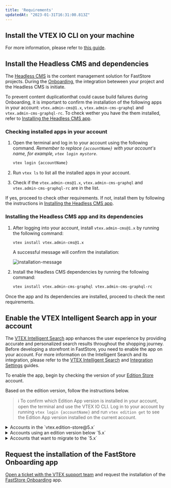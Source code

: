 ```yaml
---
title: 'Requirements'
updatedAt: "2023-01-31T16:31:00.813Z"
---
```


<Steps>

## Install the VTEX IO CLI on your machine

For more information, please refer to [this guide](https://developers.vtex.com/vtex-developer-docs/docs/vtex-io-documentation-vtex-io-cli-installation-and-command-reference).

## Install the Headless CMS and dependencies

The [Headless CMS](https://developers.vtex.com/docs/guides/faststore/headless-cms-overview) is the content management solution for FastStore projects. During the [Onboarding](https://developers.vtex.com/docs/guides/faststore/1-faststore-onboarding-overview),
the integration beteween your project and the Headless CMS is initiate.

To prevent content duplicationthat could cause build failures during Onboarding, it is important to confirm the installation of the following apps in your account: `vtex.admin-cms@1.x`,
`vtex.admin-cms-graphql` and `vtex.admin-cms-graphql-rc`. To check wether you have the them installed, refer to [Installing the Headless CMS app](https://developers.vtex.com/docs/guides/faststore/getting-started-requirements#installing-the-headless-cms-app-and-its-dependencies).

### Checking installed apps in your account

1. Open the terminal and log in to your account using the following command. *Remember to replace `{accountName}` with your account's name, for example, `vtex login mystore`*.

    ```bash
    vtex login {accountName}
    ```

2. Run `vtex ls` to list all the installed apps in your account.
3. Check if the `vtex.admin-cms@1.x`, `vtex.admin-cms-graphql` and `vtex.admin-cms-graphql-rc` are in the list.

If yes, proceed to check other requirements. If not, install them by following the instructions in [Installing the Headless CMS app](/docs/getting-started-requirements#installing-the-headless-cms-app-and-its-dependencies).

### Installing the Headless CMS app and its dependencies

1. After logging into your account, install `vtex.admin-cms@1.x` by running the following command:

    ```bash
    vtex install vtex.admin-cms@1.x
    ```

    A successful message will confirm the installation:

    ![installation-message](https://vtexhelp.vtexassets.com/assets/docs/src/cms-install___7144afabf5a895ba92905926808507b2.png)

2. Install the Headless CMS dependencies by running the following command:

    ```bash
    vtex install vtex.admin-cms-graphql vtex.admin-cms-graphql-rc
    ```

Once the app and its dependencies are installed, proceed to check the next requirements.

## Enable the VTEX Intelligent Search app in your account

The [VTEX Intelligent Search](https://help.vtex.com/tracks/vtex-intelligent-search) app enhances the user experience by providing accurate and personalized search results throughout the shopping journey.
Before developing a storefront in FastStore, you need to enable the app on your account. For more information on the Intelligent Search and its integration, please refer to the [VTEX Intelligent Search](https://help.vtex.com/tracks/vtex-intelligent-search) and [Integration Settings](https://help.vtex.com/en/tracks/vtex-intelligent-search--19wrbB7nEQcmwzDPl1l4Cb/6wKQgKmu2FT6084BJT7z5V) guides.

To enable the app, begin by checking the version of your [Edition Store](https://developers.vtex.com/docs/guides/vtex-io-documentation-edition-app) account.

Based on the edition version, follow the instructions below.

> ℹ️ To confirm which Edition App version is installed in your account, open the terminal and use the VTEX IO CLI. Log in to your account by running `vtex login {accountName}` and run `vtex edition get` to see the Edition App version installed on the current account.

<details>
<summary>Accounts in the `vtex.edition-store@5.x`</summary>

If your account is using the `vtex.edition-store@5.x` major, the VTEX Intelligent Search app is already included, and you need to integrate the app via VTEX Admin.

To integrate the VTEX Intelligent Search, go to the VTEX Admin and access **Store Settings > Intelligent Search > Integrations** and click on `START INTEGRATION`.

</details>

<details>
<summary>Accounts using an edition version below `5.x`</summary>

1. In the VTEX IO CLI, log in to your VTEX account by running `vtex login {accountName}`. *Remember to replace the value between brackets with your account name.*
2. If the VTEX Intelligent Search app is not installed in your account, run the following for Intelligent Search:

    ```bash
    vtex install vtex.search-resolver@1.x vtex.admin-search@1.x
    ```

After successfully installing the app, integrate it by accessing the VTEX Admin, go to **Store Settings > Intelligent Search > Integrations** and click on `START INTEGRATION`.

</details>

<details>
<summary>Accounts that want to migrate to the `5.x`</summary>

If you are using a different major version and want to migrate, please [open a ticket with VTEX Support](https://help.vtex.com/en/support) and request the installation of the Edition app `vtex.edition-store@5.x`.

</details>

## Request the installation of the FastStore Onboarding app

[Open a ticket with the VTEX support team](https://help.vtex.com/support) and request the installation of the [FastStore Onboarding](https://developers.vtex.com/docs/guides/faststore/1-faststore-onboarding-overview) app.

</Steps>

